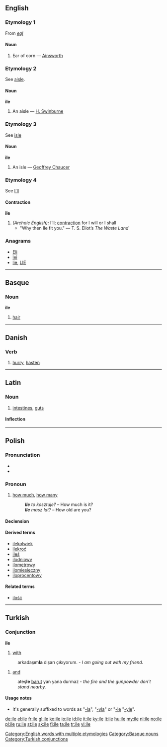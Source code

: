 {{also|Ile|ilə|île}}
==English==

===Etymology 1===
From {{etyl|ang}} ''[[egl]]''

====Noun====
{{infl|en|noun}}

# {{obsolete}} Ear of corn &mdash; [[Ainsworth]]

===Etymology 2===
See [[aisle]].

====Noun====
'''ile'''

# {{obsolete}} An aisle &mdash; [[H. Swinburne]]

===Etymology 3===
See [[isle]]

====Noun====
'''ile'''

# {{obsolete}} An isle &mdash; [[w:Geoffrey Chaucer|Geoffrey Chaucer]]

===Etymology 4===
See [[I'll]]

====Contraction====
'''ile'''

# ''(Archaic English):'' I’ll; [[contraction]] for I will or I shall
#* "Why then Ile fit you." &mdash; T. S. Eliot’s <i>The Waste Land</i>

===Anagrams===
* [[Eli#English|Eli]]
* [[lei#English|lei]]
* [[lie#English|lie]], [[LIE#English|LIE]]

[[Category:English words with multiple etymologies]]

----

==Basque==

===Noun===
'''ile'''

# [[hair]]

[[Category:Basque nouns]]

----

==Danish==

===Verb===
{{da-verb|il|ile|iler|ilede|har|ilet}}

# [[hurry]], [[hasten]]

----

==Latin==

===Noun===
{{la-noun|īle|ilis|īlis|n|third}}

# [[intestines]], [[guts]]

====Inflection====
{{la-decl-3rd-INEUT|ile|īle|il|īl}}
----

==Polish==

===Pronunciation===
* {{IPA|/ilɛ/|lang=pl}}
* {{audio|Pl-ile.ogg|audio}}

===Pronoun===
{{infl|pl|pronoun|g=p}}

# [[how much]], [[how many]]
#:'''''Ile''' to kosztuje?'' – How much is it?
#:'''''Ile''' masz lat?'' – How old are you?

====Declension====
{{pl-decl-noun-pl
|ile
|ilu
|ilu
|ile/ilu
|iloma/ilu
|ilu
|–
}}

====Derived terms====
* [[ilekolwiek]]
* [[ilekroć]]
* [[ileś]]
* [[ilodniowy]]
* [[ilometrowy]]
* [[ilomiesięczny]]
* [[iloprocentowy]]

====Related terms====
* [[ilość]]

----

==Turkish==

===Conjunction===
'''ile'''

# [[with]]
: arkadaşım'''la''' dışarı çıkıyorum. - ''I am going out with my friend.''
# [[and]]
: ateş'''le''' [[barut]] yan yana durmaz - ''the fire and the gunpowder don't stand nearby.''

====Usage notes====
*It's generally suffixed to words as "[[-la]]", "[[-yla]]" or "[[-le]] "[[-yle]]".

[[Category:Turkish conjunctions]]

[[de:ile]]
[[el:ile]]
[[fr:ile]]
[[gl:ile]]
[[ko:ile]]
[[io:ile]]
[[id:ile]]
[[it:ile]]
[[ky:ile]]
[[lt:ile]]
[[hu:ile]]
[[my:ile]]
[[nl:ile]]
[[no:ile]]
[[pl:ile]]
[[ru:ile]]
[[st:ile]]
[[sk:ile]]
[[fi:ile]]
[[ta:ile]]
[[tr:ile]]
[[vi:ile]]